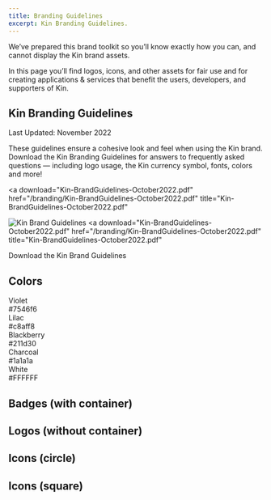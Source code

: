 ```yaml
---
title: Branding Guidelines
excerpt: Kin Branding Guidelines.
---
```


We’ve prepared this brand toolkit so you’ll know exactly how you can, and cannot display the Kin brand assets.

In this page you’ll find logos, icons, and other assets for fair use and for creating applications & services that benefit the users, developers, and supporters of Kin.

## Kin Branding Guidelines

Last Updated: November 2022

These guidelines ensure a cohesive look and feel when using the Kin brand. Download the Kin Branding Guidelines for answers to frequently asked questions — including logo usage, the Kin currency symbol, fonts, colors and more!

<a
  download="Kin-BrandGuidelines-October2022.pdf"
  href="/branding/Kin-BrandGuidelines-October2022.pdf"
  title="Kin-BrandGuidelines-October2022.pdf"
>
  ![Kin Brand Guidelines](/branding/Kin-Brand-Guidelines.png)
</a>
<a
  download="Kin-BrandGuidelines-October2022.pdf"
  href="/branding/Kin-BrandGuidelines-October2022.pdf"
  title="Kin-BrandGuidelines-October2022.pdf"
>
  Download the Kin Brand Guidelines
</a>

## Colors

<div className="flex flex-col justify-between space-y-2 font-bold sm:flex-row sm:space-y-0 sm:space-x-2 md:text-lg lg:text-xl ">
  <div className="flex-grow rounded-md bg-[#7546f6] p-4 text-center text-[#c8aff8]">
    <div>Violet</div>
    <div>#7546f6</div>
  </div>
  <div className="flex-grow rounded-md bg-[#c8aff8] p-4 text-center text-[#7546f6]">
    <div>Lilac</div>
    <div>#c8aff8</div>
  </div>
  <div className="flex-grow rounded-md bg-[#211d30] p-4 text-center text-[#c8aff8]">
    <div>Blackberry</div>
    <div>#211d30</div>
  </div>
  <div className="flex-grow rounded-md bg-[#1a1a1a] p-4 text-center text-[#FFFFFF]">
    <div>Charcoal</div>
    <div>#1a1a1a</div>
  </div>
  <div className="flex-grow rounded-md bg-[#FFFFFF] p-4 text-center text-[#1a1a1a]">
    <div>White</div>
    <div>#FFFFFF</div>
  </div>
</div>

## Badges (with container)

<div className="not-prose flex flex-col space-y-8">
  <BrandImage name="Kin Badge Violet" width={226} />
  <BrandImage name="Kin Badge White" width={226} />
  <BrandImage name="Kin Badge Charcoal" width={226} />
  <BrandImage name="Kin Badge Grayscale" width={226} />
</div>

## Logos (without container)

<div className="not-prose flex flex-col space-y-8">
  <BrandImage name="Kin Logo Violet" width={250} />
  <BrandImage name="Kin Logo White" width={250} />
  <BrandImage name="Kin Logo Charcoal" width={250} />
  <BrandImage name="Kin Logo Grayscale" width={250} />
</div>

## Icons (circle)

<div className="not-prose flex flex-col space-y-8">
  <BrandImage name="Kin Circle Violet" width={100} />
  <BrandImage name="Kin Circle White" width={100} />
  <BrandImage name="Kin Circle Charcoal" width={100} />
  <BrandImage name="Kin Circle Grayscale" width={100} />
</div>

## Icons (square)

<div className="not-prose flex flex-col space-y-8">
  <BrandImage name="Kin Square Violet" width={100} />
  <BrandImage name="Kin Square White" width={100} />
  <BrandImage name="Kin Square Charcoal" width={100} />
  <BrandImage name="Kin Square Grayscale" width={100} />
</div>
